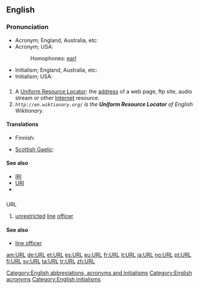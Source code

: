 ==English==

===Pronunciation===
* Acronym; England, Australia, etc: {{IPA|/ɜːl/}}
* Acronym; USA: {{IPA|/ɝl/}}
*: {{rhymes|ɜː(r)l}}
*: Homophones: [[earl]]
* Initialism; England, Australia, etc: {{IPA|/ˈjuːˌɑːˌrɛl/}}
* Initialism; USA: {{IPA|/ˈjuːˌɑːrˌɛl/}}

==={{initialism}}===
{{en-noun}}

# A [[Uniform Resource Locator]]: the [[address]] of a web page, ftp site, audio stream or other [[Internet]] resource.
# ''<code><nowiki>http://en.wiktionary.org/</nowiki></code> is the '''Uniform Resource Locator''' of English Wiktionary.''

====Translations====
{{trans-top|URL}}
* Finnish: {{t-|fi|web-osoite}}
{{trans-mid}}
* [[Scottish Gaelic]]: {{t-|gd|seòladh-lìn|m|xs=Scottish Gaelic}}
{{trans-bottom}}

====See also====
* [[IRI]]
* [[URI]]
* {{pedialite}}

==={{abbreviation}}===
;URL

# {{US|military|nautical}} [[unrestricted]] [[line]] [[officer]]

====See also====
* [[line officer]]

[[Category:English abbreviations, acronyms and initialisms]]
[[Category:English acronyms]]
[[Category:English initialisms]]

[[am:URL]]
[[de:URL]]
[[et:URL]]
[[es:URL]]
[[eu:URL]]
[[fr:URL]]
[[it:URL]]
[[ja:URL]]
[[no:URL]]
[[pt:URL]]
[[fi:URL]]
[[sv:URL]]
[[ta:URL]]
[[tr:URL]]
[[zh:URL]]